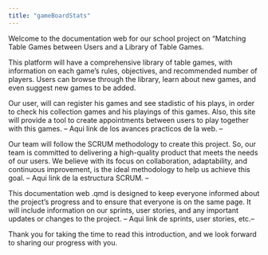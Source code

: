 ```yaml
---
title: "gameBoardStats"
---
```


Welcome to the documentation web for our school project on "Matching Table Games between Users and a Library of Table Games.

This platform will have a comprehensive library of table games, with information on each game's rules, objectives, and recommended number of players. Users can browse through the library, learn about new games, and even suggest new games to be added.

Our user, will can register his games and see stadistic of his plays, in order to check his collection games and his playings of this games. Also, this site will provide a tool to create appointments between users to play together with this games. 
-- Aqui link de los avances practicos de la web. --

Our team will follow the SCRUM methodology to create this project. So, our team is committed to delivering a high-quality product that meets the needs of our users. We believe with its focus on collaboration, adaptability, and continuous improvement, is the ideal methodology to help us achieve this goal.
-- Aqui link de la estructura SCRUM. --

This documentation web .qmd is designed to keep everyone informed about the project's progress and to ensure that everyone is on the same page. It will include information on our sprints, user stories, and any important updates or changes to the project.
-- Aqui link de sprints, user stories, etc.--

Thank you for taking the time to read this introduction, and we look forward to sharing our progress with you.

